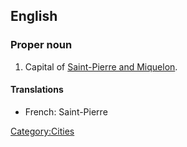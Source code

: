 ==English==

===Proper noun===
{{en-proper noun}}

# Capital of [[Saint-Pierre and Miquelon]].

====Translations====

* French: Saint-Pierre

[[Category:Cities]]